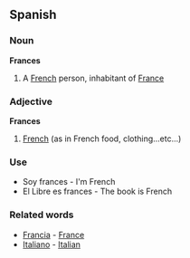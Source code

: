 ==Spanish==

===Noun===

'''Frances'''

#A [[French]] person, inhabitant of [[France]]

===Adjective===

'''Frances'''

#[[French]] (as in French food, clothing...etc...)

===Use===

*Soy frances - I'm French
*El Libre es frances - The book is French

===Related words===

*[[Francia]] - [[France]]
*[[Italiano]] - [[Italian]]